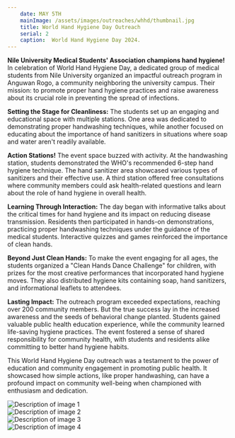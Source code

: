 ```yaml
---
    date: MAY 5TH
    mainImage: /assets/images/outreaches/whhd/thumbnail.jpg
    title: World Hand Hygiene Day Outreach
    serial: 2
    caption:  World Hand Hygiene Day 2024.
---
```




<div className="text-xl">

**Nile University Medical Students' Association champions hand hygiene!**
In celebration of World Hand Hygiene Day, a dedicated group of medical students from Nile University organized an impactful outreach program in Anguwan Rogo, a community neighboring the university campus. Their mission: to promote proper hand hygiene practices and raise awareness about its crucial role in preventing the spread of infections.

**Setting the Stage for Cleanliness:** The students set up an engaging and educational space with multiple stations. One area was dedicated to demonstrating proper handwashing techniques, while another focused on educating about the importance of hand sanitizers in situations where soap and water aren't readily available.

**Action Stations!**
The event space buzzed with activity. At the handwashing station, students demonstrated the WHO's recommended 6-step hand hygiene technique. The hand sanitizer area showcased various types of sanitizers and their effective use. A third station offered free consultations where community members could ask health-related questions and learn about the role of hand hygiene in overall health.

**Learning Through Interaction:**
 The day began with informative talks about the critical times for hand hygiene and its impact on reducing disease transmission. Residents then participated in hands-on demonstrations, practicing proper handwashing techniques under the guidance of the medical students. Interactive quizzes and games reinforced the importance of clean hands.

**Beyond Just Clean Hands:**
 To make the event engaging for all ages, the students organized a "Clean Hands Dance Challenge" for children, with prizes for the most creative performances that incorporated hand hygiene moves. They also distributed hygiene kits containing soap, hand sanitizers, and informational leaflets to attendees.

**Lasting Impact:**
 The outreach program exceeded expectations, reaching over 200 community members. But the true success lay in the increased awareness and the seeds of behavioral change planted. Students gained valuable public health education experience, while the community learned life-saving hygiene practices. The event fostered a sense of shared responsibility for community health, with students and residents alike committing to better hand hygiene habits.

This World Hand Hygiene Day outreach was a testament to the power of education and community engagement in promoting public health. It showcased how simple actions, like proper handwashing, can have a profound impact on community well-being when championed with enthusiasm and dedication.

</div>


<div className="grid grid-cols-2 gap-4">
  <div className="aspect-square overflow-hidden">
    <Image src="/assets/images/outreaches/whhd/one.jpg" alt="Description of image 1" width={300} height={300} className="w-full h-full object-cover object-center" />
  </div>
  <div className="aspect-square overflow-hidden">
    <Image src="/assets/images/outreaches/whhd/two.jpg" alt="Description of image 2" width={300} height={300} className="w-full h-full object-cover object-center" />
  </div>
  <div className="aspect-square overflow-hidden">
    <Image src="/assets/images/outreaches/whhd/three.jpg" alt="Description of image 3" width={300} height={300} className="w-full h-full object-cover object-center" />
  </div>
  <div className="aspect-square overflow-hidden">
    <Image src="/assets/images/outreaches/whhd/four.jpg" alt="Description of image 4" width={300} height={300} className="w-full h-full object-cover object-center" />
  </div>
  
</div>